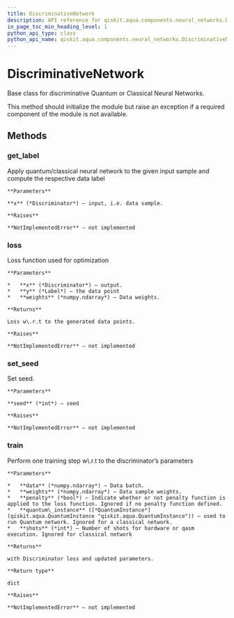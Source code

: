 ```yaml
---
title: DiscriminativeNetwork
description: API reference for qiskit.aqua.components.neural_networks.DiscriminativeNetwork
in_page_toc_min_heading_level: 1
python_api_type: class
python_api_name: qiskit.aqua.components.neural_networks.DiscriminativeNetwork
---
```


# DiscriminativeNetwork

<Class id="qiskit.aqua.components.neural_networks.DiscriminativeNetwork" isDedicatedPage={true} github="https://github.com/qiskit-community/qiskit-aqua/tree/stable/0.7/qiskit/aqua/components/neural_networks/discriminative_network.py" signature="DiscriminativeNetwork" modifiers="class">
  Base class for discriminative Quantum or Classical Neural Networks.

  This method should initialize the module but raise an exception if a required component of the module is not available.

  ## Methods

  <span id="discriminativenetwork-get-label" />

  ### get\_label

  <Function id="qiskit.aqua.components.neural_networks.DiscriminativeNetwork.get_label" signature="DiscriminativeNetwork.get_label(x)" modifiers="abstract">
    Apply quantum/classical neural network to the given input sample and compute the respective data label

    **Parameters**

    **x** (*Discriminator*) – input, i.e. data sample.

    **Raises**

    **NotImplementedError** – not implemented
  </Function>

  <span id="discriminativenetwork-loss" />

  ### loss

  <Function id="qiskit.aqua.components.neural_networks.DiscriminativeNetwork.loss" signature="DiscriminativeNetwork.loss(x, y, weights=None)" modifiers="abstract">
    Loss function used for optimization

    **Parameters**

    *   **x** (*Discriminator*) – output.
    *   **y** (*Label*) – the data point
    *   **weights** (*numpy.ndarray*) – Data weights.

    **Returns**

    Loss w\.r.t to the generated data points.

    **Raises**

    **NotImplementedError** – not implemented
  </Function>

  <span id="discriminativenetwork-set-seed" />

  ### set\_seed

  <Function id="qiskit.aqua.components.neural_networks.DiscriminativeNetwork.set_seed" signature="DiscriminativeNetwork.set_seed(seed)" modifiers="abstract">
    Set seed.

    **Parameters**

    **seed** (*int*) – seed

    **Raises**

    **NotImplementedError** – not implemented
  </Function>

  <span id="discriminativenetwork-train" />

  ### train

  <Function id="qiskit.aqua.components.neural_networks.DiscriminativeNetwork.train" signature="DiscriminativeNetwork.train(data, weights, penalty=False, quantum_instance=None, shots=None)" modifiers="abstract">
    Perform one training step w\.r.t to the discriminator’s parameters

    **Parameters**

    *   **data** (*numpy.ndarray*) – Data batch.
    *   **weights** (*numpy.ndarray*) – Data sample weights.
    *   **penalty** (*bool*) – Indicate whether or not penalty function is applied to the loss function. Ignored if no penalty function defined.
    *   **quantum\_instance** ([*QuantumInstance*](qiskit.aqua.QuantumInstance "qiskit.aqua.QuantumInstance")) – used to run Quantum network. Ignored for a classical network.
    *   **shots** (*int*) – Number of shots for hardware or qasm execution. Ignored for classical network

    **Returns**

    with Discriminator loss and updated parameters.

    **Return type**

    dict

    **Raises**

    **NotImplementedError** – not implemented
  </Function>
</Class>

